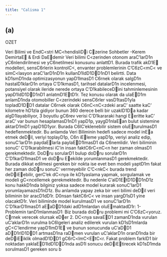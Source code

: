 ---
title: "Calisma 1"
---


## (a)
OZET 

Veri Bilimi ve EndC<stri MC<hendisliDi Czerine Sohbetler -Kerem DemirtaE & Erdi DaEdemir
Veri bilimi C<zerinden otonom araC'larD1n yC6nlendirilmesi ve yC6netilmesi konusunu anlattD1. Burada trafik akD1E modelleri, sensC6rlerin kontrolC<, envanter problemlerinin C'C6zC<mC< ve simC<lasyon araC'larD1nD1n kullanD1ldD1DD1nD1 belirtti. Data kD1smD1nda optimizasyonun yapD1lmasD1 C6rnek olarak salgD1n hastalD1klarD1n ortaya C'D1kmasD1, tarihsel datalarD1n incelenmesi, potansiyel olarak ileride nerede ortaya C'D1kabileceDini tahminlemesinin yapD1ldD1DD1nD1 anlatmD1EtD1r. Tez konusu olarak da ulaED1m anlamD1nda otomobiller C<zerindeki sensC6rler vasD1tasD1yla topladD1DD1 datalar C6rnek olarak C6nC<nC<zdeki araC' saatte kaC' kilometre hD1zla gidiyor bunun 360 derece belli bir uzaklD1Da kadar algD1layabiliyor, 3 boyutlu gC6rev verisi C'D1kararaki hangi Eeritte kaC' araC' var bunun hesaplamasD1nD1 yapD1p, yaygD1nlaEan bulut sistemine aktarD1mD1 yapD1lD1yor. Burada C6lC'eklenebilir sistem oluEturulmasD1 hedeflenmektedir. Bu anlamda Veri Biliminin hedefi sadece model inEa etmek deDil, veriyi toplayD1p, C6n iEleme yapD1p, veriyi analiz edip, sonuC'larD1n paydaElarla paylaED1lmasD1 da C6nemlidir. Veri biliminin sonuC' C'D1karabilmesi iC'in insan faktC6rC<nC<n her zaman olmasD1 gerekmektedir. DoDru sorularD1 bulup doDru sorularD1n C'D1karD1lmasD1 ve doDru Eekilde yorumlanmasD1 gerekmektedir. Burada dikkat edilmesi gereken bir nokta ise evet ben modeli yaptD1m fakat her zaman doDru sonuC' vermeyebilir C'C<nkC< burada trend deDiEebilir, gerC'ek dC<nya ile kD1yaslama yapmak, sorgulamak ve modeli gC<ncellemek gerekmektedir. Bu nedenle C'alD1EtD1DD1nD1z konu hakkD1nda bilginiz yoksa sadece model kurarak sonuC'larD1 yorumlayamazsD1nD1z. Bu anlamda yapay zeka bir veri bilimi deDil veri biliminin bir aracD1dD1r. D0nsan faktC6rC< ve insan yargD1sD1 yine olacaktD1r. 
Veri biliminde model kurulmasD1 ve sonuC'larD1n C'D1karD1lmasD1 aEaDD1daki adD1mlardan oluEmaktadD1r:
1-	Problemin tanD1mlanmasD1: Biz burada doDru problemi mi C'C6zC<yoruz. Crnek verecek olursak eDer 2. DC<nya savaED1 zamanD1nda vurulan uC'aklarD1n vurulma bC6lgeleri analiz edilerek vurulan kD1sD1mlarda gC<C'lendirme yapD1lmD1E ve bunun sonucunda uC'aDD1 aDD1rlD1DD1 artmasD1na raDmen vurulan uC'aklarD1n oranD1nda bir deDiEiklik olmadD1DD1 gC6rC<lmC<EtC<r. Fakat problem farklD1 bir noktadan yaklaED1ldD1DD1nda asD1l sonucu deDiEtirecek kD1sD1mda sorulmasD1 gereken soru b